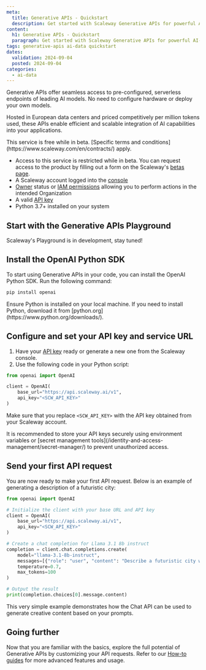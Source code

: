 ```yaml
---
meta:
  title: Generative APIs - Quickstart
  description: Get started with Scaleway Generative APIs for powerful AI-driven content generation. Follow this guide to set up, configure, and make your first API request.
content:
  h1: Generative APIs - Quickstart
  paragraph: Get started with Scaleway Generative APIs for powerful AI-driven content generation. Follow this guide to set up, configure, and make your first API request.
tags: generative-apis ai-data quickstart
dates:
  validation: 2024-09-04
  posted: 2024-09-04
categories:
  - ai-data
---
```


Generative APIs offer seamless access to pre-configured, serverless endpoints of leading AI models.
No need to configure hardware or deploy your own models.

Hosted in European data centers and priced competitively per million tokens used, these APIs enable efficient and scalable integration of AI capabilities into your applications.

<Message type="important">
  This service is free while in beta. [Specific terms and conditions](https://www.scaleway.com/en/contracts/) apply.
</Message>

<Macro id="requirements" />

  - Access to this service is restricted while in beta. You can request access to the product by filling out a form on the Scaleway's [betas page](https://www.scaleway.com/en/betas/#generative-api).
  - A Scaleway account logged into the [console](https://console.scaleway.com)
  - [Owner](/identity-and-access-management/iam/concepts/#owner) status or [IAM permissions](/identity-and-access-management/iam/concepts/#permission) allowing you to perform actions in the intended Organization
  - A valid [API key](/identity-and-access-management/iam/how-to/create-api-keys/)
  - Python 3.7+ installed on your system

## Start with the Generative APIs Playground

Scaleway's Playground is in development, stay tuned!

## Install the OpenAI Python SDK

To start using Generative APIs in your code, you can install the OpenAI Python SDK. Run the following command:

```sh
pip install openai
```

<Message type="tip">
  Ensure Python is installed on your local machine. If you need to install Python, download it from [python.org](https://www.python.org/downloads/).
</Message>

## Configure and set your API key and service URL

1. Have your [API key](/identity-and-access-management/iam/how-to/create-api-keys/) ready or generate a new one from the Scaleway console.
2. Use the following code in your Python script:

```py
from openai import OpenAI

client = OpenAI(
    base_url="https://api.scaleway.ai/v1",
    api_key="<SCW_API_KEY>"
)
```

Make sure that you replace `<SCW_API_KEY>` with the API key obtained from your Scaleway account.

<Message type="tip">
  It is recommended to store your API keys securely using environment variables or [secret management tools](/identity-and-access-management/secret-manager/) to prevent unauthorized access.
</Message>

## Send your first API request

You are now ready to make your first API request. Below is an example of generating a description of a futuristic city:

```py
from openai import OpenAI

# Initialize the client with your base URL and API key
client = OpenAI(
    base_url="https://api.scaleway.ai/v1",
    api_key="<SCW_API_KEY>"
)

# Create a chat completion for Llama 3.1 8b instruct
completion = client.chat.completions.create(
    model="llama-3.1-8b-instruct",
    messages=[{"role": "user", "content": "Describe a futuristic city with advanced technology and green energy solutions."}],
    temperature=0.7,
    max_tokens=100
)

# Output the result
print(completion.choices[0].message.content)
```

This very simple example demonstrates how the Chat API can be used to generate creative content based on your prompts.

## Going further

Now that you are familiar with the basics, explore the full potential of Generative APIs by customizing your API requests. Refer to our [How-to guides](/ai-data/generative-apis/how-to/) for more advanced features and usage.

